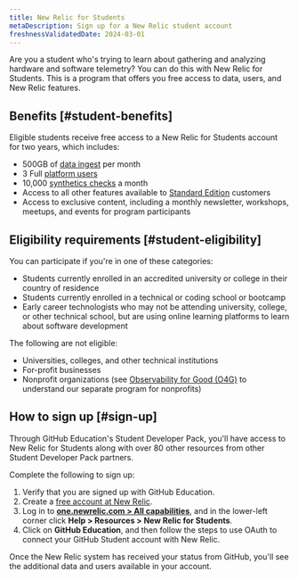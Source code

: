 ```yaml
---
title: New Relic for Students 
metaDescription: Sign up for a New Relic student account 
freshnessValidatedDate: 2024-03-01
---
```


Are you a student who's trying to learn about gathering and analyzing hardware and software telemetry? You can do this with New Relic for Students. This is a program that offers you free access to data, users, and New Relic features.

## Benefits [#student-benefits]

Eligible students receive free access to a New Relic for Students account for two years, which includes:

* 500GB of [data ingest](/docs/accounts/accounts-billing/new-relic-one-pricing-billing/new-relic-one-pricing-billing/) per month
* 3 Full [platform users](/docs/accounts/accounts-billing/new-relic-one-user-management/user-type/)
* 10,000 [synthetics checks](/docs/synthetics/synthetic-monitoring/getting-started/monitor-limits/) a month
* Access to all other features available to [Standard Edition](/docs/accounts/accounts-billing/new-relic-one-pricing-billing/new-relic-one-pricing-billing/) customers 
* Access to exclusive content, including a monthly newsletter, workshops, meetups, and events for program participants

## Eligibility requirements [#student-eligibility]

You can participate if you're in one of these categories: 

* Students currently enrolled in an accredited university or college in their country of residence
* Students currently enrolled in a technical or coding school or bootcamp
* Early career technologists who may not be attending university, college, or other technical school, but are using online learning platforms to learn about software development

The following are not eligible:

* Universities, colleges, and other technical institutions
* For-profit businesses
* Nonprofit organizations (see [Observability for Good (O4G)](/docs/accounts/accounts-billing/new-relic-one-pricing-billing/eligibility-guidelines-new-relic-nonprofit-program/) to understand our separate program for nonprofits) 

## How to sign up [#sign-up]

Through GitHub Education's Student Developer Pack, you'll have access to New Relic for Students along with over 80 other resources from other Student Developer Pack partners.

Complete the following to sign up:

1. Verify that you are signed up with GitHub Education. 
1. Create a [free account at New Relic](https://newrelic.com/signup). 
1. Log in to **[one.newrelic.com > All capabilities](https://one.newrelic.com/all-capabilities)**, and in the lower-left corner click **Help > Resources > New Relic for Students**.
1. Click on **GitHub Education**, and then follow the steps to use OAuth to connect your GitHub Student account with New Relic. 

Once the New Relic system has received your status from GitHub, you'll see the additional data and users available in your account.

